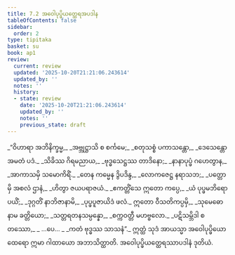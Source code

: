 ```yaml
---
title: 7.2 အဝေါပုပ္ဖိယတ္ထေရအပဒါန
tableOfContents: false
sidebar:
  order: 2
type: tipitaka
basket: su
book: ap1
review:
  current: review
  updated: '2025-10-20T21:21:06.243614'
  updated_by: ''
  notes: ''
  history:
  - state: review
    date: '2025-10-20T21:21:06.243614'
    updated_by: ''
    notes: ''
    previous_state: draft
---
```



<DynamicBreadcrumb />


<ReviewStatus review={frontmatter.review} showDetails={true} />

<HypothesisAnnotation frontmatter={frontmatter} />

<Division number="7" book="ap1" e="ch" v="20" p="124">

<Paragraph number="1499" type="verses" book="ap1">
_“ဝိဟာရာ အဘိနိက္ခမ္မ,_  
_အဗ္ဘုဋ္ဌာသိ စ စင်္ကမေ;_  
_စတုသစ္စံ ပကာသန္တော,_  
_ဒေသေန္တော အမတံ ပဒံ._  

</Paragraph>

</Division>
<Division number="8" book="ap1" e="ch" v="20" p="124">

<Paragraph number="1500" type="verses" book="ap1">
_သိခိဿ ဂိရမညာယ,_  
_ဗုဒ္ဓသေဋ္ဌဿ တာဒိနော;_  
_နာနာပုပ္ဖံ ဂဟေတွာန,_  
_အာကာသမှိ သမောကိရိံ._  

</Paragraph>

</Division>
<Division number="9" book="ap1" e="ch" v="20" p="124">

<Paragraph number="1501" type="verses" book="ap1">
_တေန ကမ္မေန ဒွိပဒိန္ဒ,_  
_လောကဇေဋ္ဌ နရာသဘ;_  
_ပတ္တောမှိ အစလံ ဌာနံ,_  
_ဟိတွာ ဇယပရာဇယံ._  

</Paragraph>

</Division>
<Division number="10" book="ap1" e="ch" v="20" p="125">

<Paragraph number="1502" type="verses" book="ap1">
_ဧကတ္တိံသေ ဣတော ကပ္ပေ,_  
_ယံ ပုပ္ဖမဘိရောပယိံ;_  
_ဒုဂ္ဂတိံ နာဘိဇာနာမိ,_  
_ပုပ္ဖပူဇာယိဒံ ဖလံ._  

</Paragraph>

</Division>
<Division number="11" book="ap1" e="ch" v="20" p="125">

<Paragraph number="1503" type="verses" book="ap1">
ဣတော ဝီသတိကပ္ပမှိ,_  
_သုမေဓော နာမ ခတ္တိယော;_  
_သတ္တရတနသမ္ပန္နော,_  
_စက္ကဝတ္တီ မဟဗ္ဗလော._  

</Paragraph>

</Division>
<Division number="12" book="ap1" e="ch" v="20" p="125">

<Paragraph number="1504" type="verses" book="ap1">
_ပဋိသမ္ဘိဒါ စတဿော,_  
_ …ပေ… _  
_ကတံ ဗုဒ္ဓဿ သာသနံ”._  

</Paragraph>

<Paragraph number="1505" book="ap1">
ဣတ္ထံ သုဒံ အာယသ္မာ အဝေါပုပ္ဖိယော ထေရော ဣမာ ဂါထာယော အဘာသိတ္ထာတိ.

</Paragraph>
</Division>

<Paragraph number="1506" type="center" book="ap1">
အဝေါပုပ္ဖိယတ္ထေရဿာပဒါနံ ဒုတိယံ.
</Paragraph>